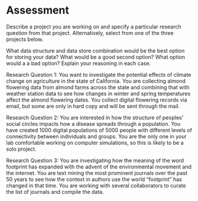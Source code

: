 # Assessment

Describe a project you are working on and specify a particular research
question from that project. Alternatively, select from one of the three projects
below. 

What data structure and data store combination would be the best option for 
storing your data? What would be a good second option? What option would a 
a bad option? Explain your reasoning in each case.


Research Question 1: You want to investigate the potential effects of climate
change on agriculture in the state of California. You are collecting almond
flowering data from almond farms across the state and combining that with
weather station data to see how changes in winter and spring temperatures affect
the almond flowering dates. You collect digital flowering records via email, but
some are only in hard copy and will be sent through the mail.

Research Question 2: You are interested in how the structure of peoples' social
circles impacts how a disease spreads through a population. You have created 
1000 digital populations of 5000 people with different levels of connectivity
between individuals and groups. You are the only one in your lab comfortable 
working on computer simulations, so this is likely to be a solo project.

Research Question 3: You are investigating how the meaning of the word footprint
has expanded with the advent of the environmental movement and the internet.
You are text mining the most prominent journals over the past 50 years to 
see how the context in authors use the world "footprint" has changed in that 
time. You are working with several collaborators to curate the list of journals
and compile the data.
